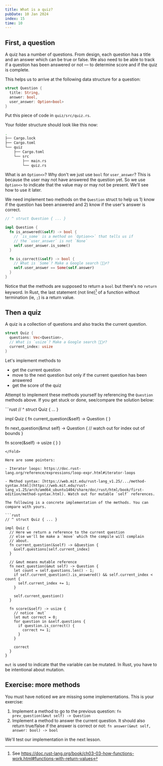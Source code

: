 ```yaml
---
title: What is a quiz?
pubDate: 10 Jan 2024
index: 15
time: 10
---
```



## First, a question

A quiz has a number of questions. From design, each question has a title and an answer which can be true or false. We also need to be able to track if a question has been answered or not — to determine score and if the quiz is complete.

This helps us to arrive at the following data structure for a question:

```rust
struct Question {
  title: String,
  answer: bool,
  user_answer: Option<bool>
}
```

Put this piece of code in `quiz/src/quiz.rs`.

<Fold title="Current folder structure" subtitle="Compare to make sure you're on track" client:load>
Your folder structure should look like this now:

```bash
.
├── Cargo.lock
├── Cargo.toml
└── quiz
    ├── Cargo.toml
    └── src
        ├── main.rs
        └── quiz.rs
```
</Fold>

What is an `Option<>`? Why don't we just use `bool` for `user_answer`? This is because the user may not have answered the question yet. So we use `Option<>` to indicate that the value may or may not be present. We'll see how to use it later.

We need implement two methods on the `Question` struct to help us 1) know if the question has been answered and 2) know if the user's answer is correct.

```rust
// ^ struct Question { ... }

impl Question {
  fn is_answered(&self) -> bool {
    // `is_some` is a method on `Option<>` that tells us if
    // the `user_answer` is not `None`
    self.user_answer.is_some()
  }

  fn is_correct(&self) -> bool {
    // What is `Some`? Make a Google search 🤷🏽‍♂️?
    self.user_answer == Some(self.answer)
  }
}
```

Notice that the methods are supposed to return a `bool` but there's no `return` keyword. In Rust, the last statement (not line)[^1] of a function without termination (ie, `;`) is a return value.

[^1]: See https://doc.rust-lang.org/book/ch03-03-how-functions-work.html#functions-with-return-values

## Then a quiz

A quiz is a collection of questions and also tracks the current question.

```rust
struct Quiz {
  questions: Vec<Question>,
  // What is `usize`? Make a Google search 🤷🏽‍♂️?
  current_index: usize
}
```

Let's implement methods to

- get the current question
- move to the next question but only if the current question has been answered
- get the score of the quiz

Attempt to implement these methods yourself by referencing the `Question` methods above. If you get stuck or done, see/compare the solution below:


<Fold client:load title="Hint: Quiz Signature" subtitle="Click here to view the Quiz methods' signature. Implement them.">
```rust
// ^ struct Quiz { ... }

impl Quiz {
  fn current_question(&self) -> Question { }

  fn next_question(&mut self) -> Question {
  // watch out for index out of bounds
  }

  fn score(&self) -> usize { }
}

````
</Fold>

Here are some pointers:

- Iterator loops: https://doc.rust-lang.org/reference/expressions/loop-expr.html#iterator-loops

- Method syntax: [https://web.mit.edu/rust-lang_v1.25/.../method-syntax.html](https://web.mit.edu/rust-lang_v1.25/arch/amd64_ubuntu1404/share/doc/rust/html/book/first-edition/method-syntax.html). Watch out for mutable `self` references.

The following is a concrete implementation of the methods. You can compare with yours.

```rust
// ^ struct Quiz { ... }

impl Quiz {
  // Here we return a reference to the current question
  // else we'll be make a `move` which the compile will complain
  // about.
  fn current_question(&self) -> &Question {
    &self.questions[self.current_index]
  }

  // &mut means mutable reference
  fn next_question(&mut self) -> Question {
    let count = self.questions.len() - 1;
    if self.current_question().is_answered() && self.current_index < count {
      self.current_index += 1;
    }

    self.current_question()
  }

  fn score(&self) -> usize {
    // notice `mut`
    let mut correct = 0;
    for question in &self.questions {
      if question.is_correct() {
        correct += 1;
      }
    }

    correct
  }
}
````

`mut` is used to indicate that the variable can be mutated. In Rust, you have to be intentional about mutation.

## Exercise: more methods

You must have noticed we are missing some implementations. This is your exercise:

1. Implement a method to go to the previous question: `fn prev_question(&mut self) -> Question`
2. Implement a method to answer the current question. It should also return true/false if the answer is correct or not: `fn answer(&mut self, answer: bool) -> bool`

We'll test our implementation in the next lesson.